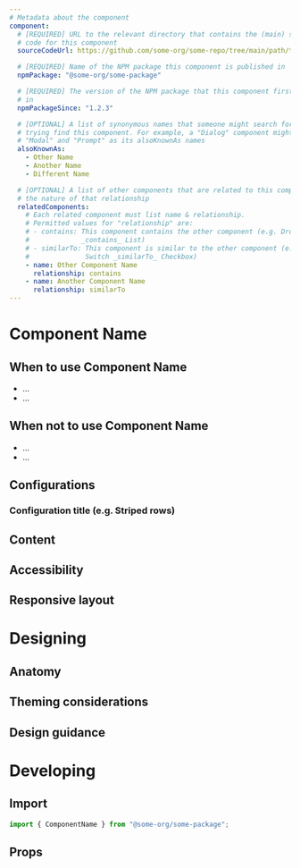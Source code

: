 ```yaml
---
# Metadata about the component
component:
  # [REQUIRED] URL to the relevant directory that contains the (main) source
  # code for this component
  sourceCodeUrl: https://github.com/some-org/some-repo/tree/main/path/to/component-name/

  # [REQUIRED] Name of the NPM package this component is published in
  npmPackage: "@some-org/some-package"

  # [REQUIRED] The version of the NPM package that this component first appeared
  # in
  npmPackageSince: "1.2.3"

  # [OPTIONAL] A list of synonymous names that someone might search for when
  # trying find this component. For example, a "Dialog" component might list
  # "Modal" and "Prompt" as its alsoKnownAs names
  alsoKnownAs:
    - Other Name
    - Another Name
    - Different Name

  # [OPTIONAL] A list of other components that are related to this component and
  # the nature of that relationship
  relatedComponents:
    # Each related component must list name & relationship.
    # Permitted values for "relationship" are:
    # - contains: This component contains the other component (e.g. Dropdown
    #             _contains_ List)
    # - similarTo: This component is similar to the other component (e.g. a
    #              Switch _similarTo_ Checkbox)
    - name: Other Component Name
      relationship: contains
    - name: Another Component Name
      relationship: similarTo
---
```


# Component Name

<!--
  Example screenshot or live component demo here of the default/most common
  usage.

  For screenshots use Markdown:

  ![Text alternative for screenshot](./path/to/screenshot.jpg)

  For live demos in Storybook use:

  <Canvas>
    <Story id="..." />
  </Canvas>
-->

<!--
  Introductory text that briefly explains the purpose of the component and
  anything else of note.
-->

## When to use Component Name

<!-- Bulleted list of scenarios in which this component can be used  -->

- ...
- ...

## When not to use Component Name

<!--
  Bulleted list of scenarios where this component is not appropriate. Where
  possible, include a link to an alternative component that should be used in
  it's place
-->

- ...
- ...

## Configurations

<!--
  A visual list of possible configurations of the component.

  The purpose is to convey the main features and/or usage options of the
  component (e.g. the Data Grid's striped rows might be a "configuration" to
  showcase here). The configurations listed here should aim to be comprehensive,
  but not necessarily exhaustive (some complex components may have vast numbers
  of possible permutations, so listing out each one would be impossible and
  overwhelming to readers).

  Each confguration should have its own section following the structure outlined
  below:
-->

### Configuration title (e.g. Striped rows)

<!--
  A brief description of what this configuration provides to users and when it
  should be used.
-->

<!--
  A live example of the component configuration, with access to the correspoding
  source code.

  In Storybook this is done using something like:

  <Canvas>
    <Story id="..." />
  </Canvas>
-->

## Content

<!--
  OPTIONAL: Remove this section if it is not applicable.

  Add any component-specific content guidance here, use visual examples where
  appropriate.

  For example, a Button component might include guidance on recommended terms to
  use for the label text, recommended maximum character counts, etc.
-->

## Accessibility

<!--
  OPTIONAL: Remove this section if it is not applicable.

  Describe any considerations the users may need to take into account when using
  the component.
-->

## Responsive layout

<!--
  OPTIONAL: Remove this section if it is not applicable.

  Describe how the component behaves in responsive layout situations, and any
  limitations/restrictions.
-->

# Designing

## Anatomy

<!--
  Insert a visual anatomy diagram with an accompanying paragraph if required.
-->

## Theming considerations

<!--
  Describe how Salt characteristics and theming impact the component, and any
  modifications that can be made.
-->

## Design guidance

<!--
  Add a bulleted list of any other design-related guidance the user may need to
  consider.
-->

# Developing

## Import

<!--
  Show the typical import statement used to include this component in your
  code.
-->

```js
import { ComponentName } from "@some-org/some-package";
```

## Props

<!--
  A table of the props for this component in the following format:
   
| Prop  | Description | Data type.          | Default  | Mandatory (?)  |
|-------|-------------|---------------------|----------|----------------|
|       |             | boolean, enum, etc. |          |                |
|       |             |                     |          |                |
|       |             |                     |          |                |


  Typically, this should be auto-generated from the source code. In Storybook
  use:

  <ArgsTable of={ComponentName} />

-->
